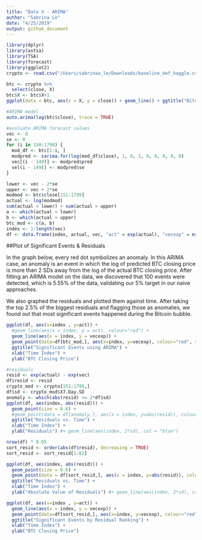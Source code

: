 ```yaml
---
title: "Data X - ARIMA"
author: "Sabrina Le"
date: "4/25/2019"
output: github_document
---
```

```r
library(dplyr)
library(astsa)
library(TSA)
library(forecast)
library(ggplot2)
crypto <- read.csv("/Users/sabrinaa_le/Downloads/baseline_def_kaggle.csv")
```


```r
btc <- crypto %>%
  select(close, X)
btc$X <- btc$X+1
ggplot(data = btc, aes(x = X, y = close)) + geom_line() + ggtitle("Bitcoin Closing Price Over Time") + xlab("Time Index") + ylab("BTC Closing Price")
```


```r
#ARIMA model
auto.arima(log(btc$close), trace = TRUE)
```
```r
#evaluate ARIMA forecast values
vec <- 0
se <- 0
for (i in 150:1798) {
  mod_df <- btc[1:i, ]
  modpred <- sarima.for(log(mod_df$close), 1, 0, 1, 0, 0, 0, 0, 0)
  vec[(i - 149)] <- modpred$pred
  se[(i - 149)] <- modpred$se
}

lower <- vec - 2*se
upper <- vec + 2*se
modmod <- btc$close[151:1799]
actual <- log(modmod)
sum(actual < lower) + sum(actual > upper)
a <- which(actual < lower)
b <- which(actual > upper)
btc_mod <- c(a, b)
index <- 1:length(vec)
df <- data.frame(index, actual, vec, "act" = exp(actual), "vecexp" = exp(vec))
```

##Plot of Significant Events & Residuals

In the graph below, every red dot symbolizes an anomaly. In this ARIMA case, an anomaly is an event in which the log of predicted BTC closing price is more than 2 SDs away from the log of the actual BTC closing price. After fitting an ARIMA model on the data, we discovered that 100 events were detected, which is 5.55% of the data, validating our 5% target in our naive approaches.

We also graphed the residuals and plotted them against time. After taking the top 2.5% of the biggest residuals and flagging those as anomalies, we found out that most significant events happened during the Bitcoin bubble. 
```r
ggplot(df, aes(x=index , y=act)) + 
  #geom_line(aes(x = index, y = act), colour="red") +
  geom_line(aes(x = index, y = vecexp)) +
  geom_point(data=df[btc_mod,], aes(x=index, y=vecexp), colour="red", size=0.6) + 
  ggtitle("Significant Events using ARIMA") +
  xlab("Time Index") +
  ylab("BTC Closing Price")

#residuals
resid <- exp(actual) - exp(vec)
df$resid <- resid
crypto_mod <- crypto[151:1799,]
df$sd <- crypto_mod$X7.Day.SD
anomaly <- which(abs(resid) >= 2*df$sd)
ggplot(df, aes(index, abs(resid))) + 
  geom_point(size = 0.6) + 
  #geom_point(data = df[anomaly,], aes(x = index, y=abs(resid)), colour = "red") + 
  ggtitle("Residuals vs. Time") + 
  xlab("Time Index") + 
  ylab("Residuals") #+ geom_line(aes(index, 2*sd), col = "blue")                    

nrow(df) * 0.05
sort_resid <- order(abs(df$resid), decreasing = TRUE)
sort_resid <- sort_resid[1:82]

ggplot(df, aes(index, abs(resid))) + 
  geom_point(size = 0.6) + 
  geom_point(data = df[sort_resid,], aes(x = index, y=abs(resid)), colour = "red", size = 0.75) + 
  ggtitle("Residuals vs. Time") + 
  xlab("Time Index") + 
  ylab("Absolute Value of Residuals") #+ geom_line(aes(index, 2*sd), col = "blue")

ggplot(df, aes(x=index , y=act)) +
  geom_line(aes(x = index, y = vecexp)) +
  geom_point(data=df[sort_resid,], aes(x=index, y=vecexp), colour="red", size=1) + 
  ggtitle("Significant Events by Residual Ranking") +
  xlab("Time Index") +
  ylab("BTC Closing Price")
```






